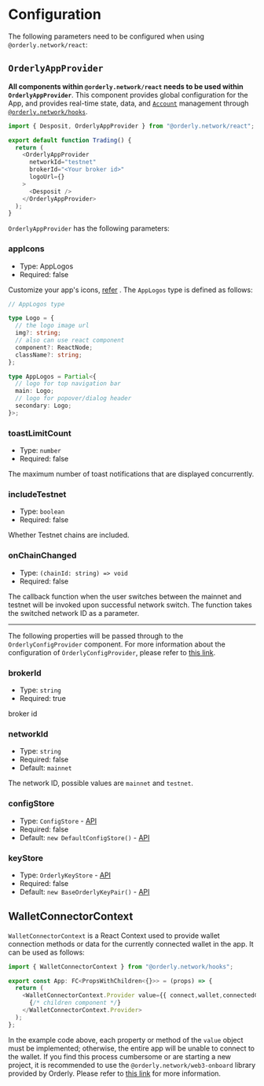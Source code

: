 # Configuration

The following parameters need to be configured when using `@orderly.network/react`:

## `OrderlyAppProvider`

**All components within `@orderly.network/react` needs to be used within `OrderlyAppProvider`**. This component provides global configuration for the App, and provides real-time state, data, and [`Account`](/apis/modules/__orderly_network___core/Account) management through [`@orderly.network/hooks`](/docs/hooks/overview).

```typescript copy
import { Desposit, OrderlyAppProvider } from "@orderly.network/react";

export default function Trading() {
  return (
    <OrderlyAppProvider
      networkId="testnet"
      brokerId="<Your broker id>"
      logoUrl={}
    >
      <Desposit />
    </OrderlyAppProvider>
  );
}
```

`OrderlyAppProvider` has the following parameters:

### appIcons

- Type: AppLogos
- Required: false

Customize your app's icons, [refer](/components/theming#logo) . The `AppLogos` type is defined as follows:

```typescript
// AppLogos type

type Logo = {
  // the logo image url
  img?: string;
  // also can use react component
  component?: ReactNode;
  className?: string;
};

type AppLogos = Partial<{
  // logo for top navigation bar
  main: Logo;
  // logo for popover/dialog header
  secondary: Logo;
}>;
```


### toastLimitCount

- Type: `number`
- Required: false

The maximum number of toast notifications that are displayed concurrently.

### includeTestnet

- Type: `boolean`
- Required: false

Whether Testnet chains are included.

### onChainChanged

- Type: `(chainId: string) => void`
- Required: false

The callback function when the user switches between the mainnet and testnet will be invoked upon successful network switch. The function takes the switched network ID as a parameter.

<hr className="mt-5 border-base-500"/>

The following properties will be passed through to the `OrderlyConfigProvider` component. For more information about the configuration of `OrderlyConfigProvider`, please refer to [this link](apis/modules/__orderly_network___hooks/ConfigProviderProps).

### brokerId

- Type: `string`
- Required: true

broker id

### networkId

- Type: `string`
- Required: false
- Default: `mainnet`

The network ID, possible values are `mainnet` and `testnet`.

### configStore

- Type: `ConfigStore` - [API](/apis/modules/__orderly_network___core/ConfigStore)
- Required: false
- Default: `new DefaultConfigStore()` - [API](/apis/modules/__orderly_network___core/DefaultConfigStore)

### keyStore

- Type: `OrderlyKeyStore` - [API](/apis/modules/__orderly_network___core/OrderlyKeyStore)
- Required: false
- Default: `new BaseOrderlyKeyPair()` - [API](/apis/modules/__orderly_network___core/BaseKeyStore)

## WalletConnectorContext

`WalletConnectorContext` is a React Context used to provide wallet connection methods or data for the currently connected wallet in the app. It can be used as follows:

```typescript copy
import { WalletConnectorContext } from "@orderly.network/hooks";

export const App: FC<PropsWithChildren<{}>> = (props) => {
  return (
    <WalletConnectorContext.Provider value={{ connect,wallet,connectedChain,disconnect }}>
      {/* children component */}
    </WalletConnectorContext.Provider>
  );
};
```

In the example code above, each property or method of the `value` object must be implemented; otherwise, the entire app will be unable to connect to the wallet. If you find this process cumbersome or are starting a new project, it is recommended to use the `@orderly.network/web3-onboard` library provided by Orderly. Please refer to [this link](/components/wallet) for more information.
